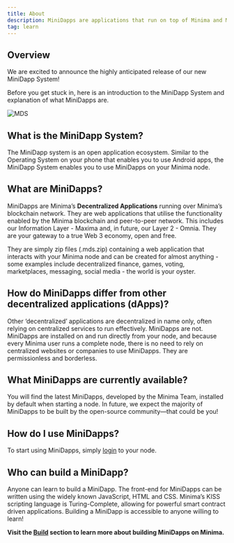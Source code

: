 --- 
title: About 
description: MiniDapps are applications that run on top of Minima and Maxima.
tag: learn
---


## Overview

We are excited to announce the highly anticipated release of our new MiniDapp System! 

Before you get stuck in, here is an introduction to the MiniDapp System and explanation of what MiniDapps are.

![MDS](/img/runanode/mds_hub.png)

## What is the MiniDapp System?
The MiniDapp system is an open application ecosystem.
Similar to the Operating System on your phone that enables you to use Android apps, the MiniDapp System enables you to use MiniDapps on your Minima node.

## What are MiniDapps?
MiniDapps are Minima’s **Decentralized Applications** running over Minima’s blockchain network. They are web applications that utilise the functionality enabled by the Minima blockchain and peer-to-peer network. This includes our Information Layer - Maxima and, in future, our Layer 2 - Omnia.
They are your gateway to a true Web 3 economy, open and free.

They are simply zip files (.mds.zip) containing a web application that interacts with your Minima node and can be created for almost anything - some examples include decentralized finance, games, voting, marketplaces, messaging, social media - the world is your oyster.      


## How do MiniDapps differ from other decentralized applications (dApps)?
Other ‘decentralized’ applications are decentralized in name only, often relying on centralized services to run effectively. MiniDapps are not. MiniDapps are installed on and run directly from your node, and because every Minima user runs a complete node, there is no need to rely on centralized websites or companies to use MiniDapps. They are permissionless and borderless.


## What MiniDapps are currently available?
You will find the latest MiniDapps, developed by the Minima Team, installed by default when starting a node.
In future, we expect the majority of MiniDapps to be built by the open-source community—that could be you!

## How do I use MiniDapps?
To start using MiniDapps, simply [login](/docs/user-guides/login) to your node.

## Who can build a MiniDapp?
Anyone can learn to build a MiniDapp. 
The front-end for MiniDapps can be written using the widely known JavaScript, HTML and CSS. Minima’s KISS scripting language is Turing-Complete, allowing for powerful smart contract driven applications. Building a MiniDapp is accessible to anyone willing to learn! 

**Visit the [Build](/docs/development) section to learn more about building MiniDapps on Minima.**